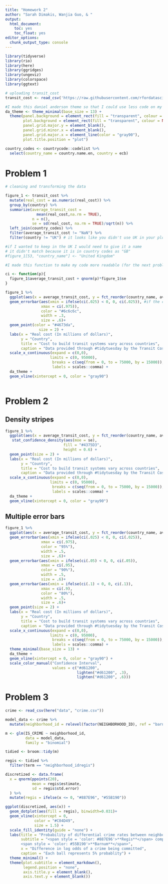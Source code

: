 ```yaml
---
title: "Homework 2"
author: "Sarah Dimakis, Wanjia Guo, & "
output: 
  html_document: 
    toc: yes
    toc_float: yes
editor_options: 
  chunk_output_type: console
---
```


 
```r
library(tidyverse)
library(rio)
library(here)
library(ggridges)
library(ungeviz)
library(colorspace)
library(ggtext)
```

```r
# uploading transit_cost
transit_cost <- read_csv('https://raw.githubusercontent.com/rfordatascience/tidytuesday/master/data/2021/2021-01-05/transit_cost.csv')

#I made this daniel anderson theme so that I could use less code on my plots
da_theme <- theme_minimal(base_size = 13) +
  theme(panel.background = element_rect(fill = "transparent", colour = NA),
        plot.background = element_rect(fill = "transparent", colour = NA),
        panel.grid.major.y = element_blank(),
        panel.grid.minor.x = element_blank(),
        panel.grid.major.x = element_line(color = "gray90"),
        plot.title.position = "plot")

country_codes <- countrycode::codelist %>% 
  select(country_name = country.name.en, country = ecb)
```

# Problem 1

```r
# cleaning and transforming the data

figure_1 <- transit_cost %>%
  mutate(real_cost = as.numeric(real_cost)) %>% 
  group_by(country) %>% 
  summarize(average_transit_cost = 
              mean(real_cost,na.rm = TRUE),
            n = n(),
            se = sd(real_cost, na.rm = TRUE)/sqrt(n)) %>% 
  left_join(country_codes) %>% 
  filter(average_transit_cost != "NaN") %>% 
  filter(country != "UK") # it looks like you didn't use UK in your plot so I took it out too

#if I wanted to keep in the UK I would need to give it a name
# it didn't match because it is in country codes as "GB" 
#figure_1[53, "country_name"] <- "United Kingdom"

```

```r
#I made this function to make my code more readable (for the next problem but I'm using it here too.) It calculates the left or right confidence interval bounds for average transit cost for a given probability (e.g., for a 95% ci, left = ci(.025), right = ci(.975))

ci <- function(p){
  figure_1$average_transit_cost + qnorm(p)*figure_1$se
}

figure_1 %>% 
  ggplot(aes(x = average_transit_cost, y = fct_reorder(country_name, average_transit_cost))) +
  geom_errorbar(aes(xmin = ifelse(ci(.025) < 0, 0, ci(.025)), #if the ci left bound is negative, make it 0 so you can see it 
                xmax = ci(.975)),
                color = "#6c6c6c",
                width = .3,
                size = .6)+
  geom_point(color = "#4673da",
               size = 2) +
  labs(x = "Real cost (In millions of dollars)",
       y = "Country",
       title = "Cost to build transit systems vary across countries",
       caption = "Data provided through #tidytuesday by the Transit Costs Project") +
  scale_x_continuous(expand = c(0,0),
                    limits = c(0, 95000),
                     breaks = c(seq(from = 0, to = 75000, by = 15000)), 
                     labels = scales::comma) +
  da_theme +
  geom_vline(xintercept = 0, color = "gray90")
  
```

# Problem 2

## Density stripes
```r

figure_1 %>% 
  ggplot(aes(x = average_transit_cost, y = fct_reorder(country_name, average_transit_cost))) +
   stat_confidence_density(aes(moe = se),
                          fill = "#4375D3",
                          height = 0.6) +
  geom_point(size = 2) +
  labs(x = "Real cost (In millions of dollars)",
       y = "Country",
       title = "Cost to build transit systems vary across countries",
       caption = "Data provided through #tidytuesday by the Transit Costs Project") +
  scale_x_continuous(expand = c(0,0),
                    limits = c(0, 95000),
                     breaks = c(seq(from = 0, to = 75000, by = 15000)), 
                     labels = scales::comma) +
  da_theme +
  geom_vline(xintercept = 0, color = "gray90")

```

## Multiple error bars
```r


figure_1 %>% 
  ggplot(aes(x = average_transit_cost, y = fct_reorder(country_name, average_transit_cost))) +
  geom_errorbar(aes(xmin = ifelse(ci(.025) < 0, 0, ci(.025)), 
                xmax = ci(.975),
                color = "95%"),
                width = .5,
                size = .6)+
  geom_errorbar(aes(xmin = ifelse(ci(.05) < 0, 0, ci(.05)), 
                xmax = ci(.95),
                color = "90%"),
                width = .5,
                size = .6)+
  geom_errorbar(aes(xmin = ifelse(ci(.1) < 0, 0, ci(.1)), 
                xmax = ci(.9),
                color = "80%"),
                width = .5,
                size = .6)+
  geom_point(size = 2) +
  labs(x = "Real cost (In millions of dollars)",
       y = "Country",
       title = "Cost to build transit systems vary across countries",
       caption = "Data provided through #tidytuesday by the Transit Costs Project") +
  scale_x_continuous(expand = c(0,0),
                    limits = c(0, 95000),
                     breaks = c(seq(from = 0, to = 75000, by = 15000)), 
                     labels = scales::comma) +
  theme_minimal(base_size = 13) +
  da_theme +
  geom_vline(xintercept = 0, color = "gray90") +
  scale_color_manual("Confidence Interval",
                     values = c("#d61200",
                                lighten("#d61200", .3),
                                lighten("#d61200", .6)))


```

# Problem 3

```r

crime <- read_csv(here("data", "crime.csv"))

model_data <- crime %>% 
  mutate(neighborhood_id = relevel(factor(NEIGHBORHOOD_ID), ref = "barnum"))

m <- glm(IS_CRIME ~ neighborhood_id, 
         data = model_data,
         family = "binomial")

tidied <- broom::tidy(m)

regis <- tidied %>% 
  filter(term == "neighborhood_idregis")

discretized <- data.frame(
  x = qnorm(ppoints(20),
            mean = regis$estimate,
            sd = regis$std.error)
  ) %>% 
  mutate(regis = ifelse(x <= 0, "#887E96", "#55B190"))
```


```r
ggplot(discretized, aes(x)) +
  geom_dotplot(aes(fill = regis), binwidth=0.031)+
  geom_vline(xintercept = 0, 
             color = "#C04D49", 
             size = 1.5) + 
  scale_fill_identity(guide = "none") +
  labs(title = "Probability of differential crime rates between neighborhoods",
       subtitle = "<span style = 'color: #887E96'>**Regis**</span> compared to 
       <span style = 'color: #55B190'>**Barnum**</span>",
       x = "Difference in log odds of a crime being committed",
       caption = "Each ball represents 5% probablity") + 
  theme_minimal() +
  theme(plot.subtitle = element_markdown(),
        legend.position = "none",
        axis.title.y = element_blank(),
        axis.text.y = element_blank())
  
```

